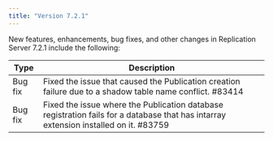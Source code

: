 ```yaml
---
title: "Version 7.2.1"
---
```



New features, enhancements, bug fixes, and other changes in Replication Server 7.2.1 include the following:

| Type    | Description |
| ------- |------------ |
| Bug fix | Fixed the issue that caused the Publication creation failure due to a shadow table name conflict. #83414 |
| Bug fix | Fixed the issue where the Publication database registration fails for a database that has intarray extension installed on it. #83759 |
